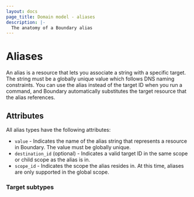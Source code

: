 ```yaml
---
layout: docs
page_title: Domain model - aliases
description: |-
  The anatomy of a Boundary alias
---
```


# Aliases

An alias is a resource that lets you associate a string with a specific target.
The string must be a globally unique value which follows DNS naming constraints.
You can use the alias instead of the target ID when you run a command, and Boundary automatically substitutes the target resource that the alias references.

## Attributes

All alias types have the following attributes:

- `value` - Indicates the name of the alias string that represents a resource in Boundary.
The value must be globally unique.
- `destination_id` (optional) - Indicates a valid target ID in the same scope or child scope as the alias is in.
- `scope_id` - Indicates the scope the alias resides in.
At this time, aliases are only supported in the global scope.

### Target subtypes